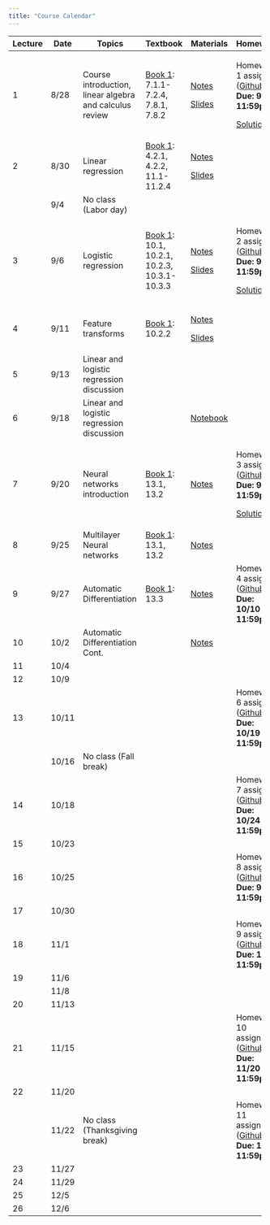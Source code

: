 ```yaml
---
title: "Course Calendar"
---
```


+----------+----------+---------------------------------------------------------+---------------------------------------------------------------------------------------------+---------------------------------------------------------------------------------------------------+------------------------------------------------------------------------------------------------------------------------------+
| Lecture  | Date     | Topics                                                  | Textbook                                                                                    | Materials                                                                                         | Homework                                                                                                                     |
+==========+==========+=========================================================+=============================================================================================+===================================================================================================+==============================================================================================================================+
| 1        | 8/28     | Course introduction, linear algebra and calculus review | [Book 1](https://probml.github.io/pml-book/book1.html): 7.1.1-7.2.4, 7.8.1, 7.8.2           | [Notes](../lecture1-background/notes.qmd)                                                         | Homework 1 assigned ([Github](https://github.com/orgs/CS152-Neural-Networks-Fall-2023/repositories)) **Due: 9/5 11:59pm**    |
|          |          |                                                         |                                                                                             |                                                                                                   |                                                                                                                              |
|          |          |                                                         |                                                                                             | [Slides](../lecture1-background/slides.qmd)                                                       | [Solutions](../assignments/homework1-background/solutions.html)                                                              |
+----------+----------+---------------------------------------------------------+---------------------------------------------------------------------------------------------+---------------------------------------------------------------------------------------------------+------------------------------------------------------------------------------------------------------------------------------+
| 2        | 8/30     | Linear regression                                       | [Book 1](https://probml.github.io/pml-book/book1.html): 4.2.1, 4.2.2, 11.1-11.2.4           | [Notes](../lecture2-linear-regression/notes.qmd)                                                  |                                                                                                                              |
|          |          |                                                         |                                                                                             |                                                                                                   |                                                                                                                              |
|          |          |                                                         |                                                                                             | [Slides](../lecture2-linear-regression/slides.qmd)                                                |                                                                                                                              |
+----------+----------+---------------------------------------------------------+---------------------------------------------------------------------------------------------+---------------------------------------------------------------------------------------------------+------------------------------------------------------------------------------------------------------------------------------+
|          | 9/4      | No class (Labor day)                                    |                                                                                             |                                                                                                   |                                                                                                                              |
+----------+----------+---------------------------------------------------------+---------------------------------------------------------------------------------------------+---------------------------------------------------------------------------------------------------+------------------------------------------------------------------------------------------------------------------------------+
| 3        | 9/6      | Logistic regression                                     | [Book 1](https://probml.github.io/pml-book/book1.html): 10.1, 10.2.1, 10.2.3, 10.3.1-10.3.3 | [Notes](../lecture3-logistic-regression/notes.qmd)                                                | Homework 2 assigned ([Github](https://github.com/orgs/CS152-Neural-Networks-Fall-2023/repositories)) **Due: 9/12 11:59pm**   |
|          |          |                                                         |                                                                                             |                                                                                                   |                                                                                                                              |
|          |          |                                                         |                                                                                             | [Slides](../lecture3-logistic-regression/slides.qmd)                                              | [Solutions](../assignments/homework2-linear-regression/solutions.html)                                                       |
+----------+----------+---------------------------------------------------------+---------------------------------------------------------------------------------------------+---------------------------------------------------------------------------------------------------+------------------------------------------------------------------------------------------------------------------------------+
| 4        | 9/11     | Feature transforms                                      | [Book 1](https://probml.github.io/pml-book/book1.html): 10.2.2                              | [Notes](../lecture4-feature-transforms/notes.qmd)                                                 |                                                                                                                              |
|          |          |                                                         |                                                                                             |                                                                                                   |                                                                                                                              |
|          |          |                                                         |                                                                                             | [Slides](../lecture4-feature-transforms/slides.html)                                              |                                                                                                                              |
+----------+----------+---------------------------------------------------------+---------------------------------------------------------------------------------------------+---------------------------------------------------------------------------------------------------+------------------------------------------------------------------------------------------------------------------------------+
| 5        | 9/13     | Linear and logistic regression discussion               |                                                                                             |                                                                                                   |                                                                                                                              |
+----------+----------+---------------------------------------------------------+---------------------------------------------------------------------------------------------+---------------------------------------------------------------------------------------------------+------------------------------------------------------------------------------------------------------------------------------+
| 6        | 9/18     | Linear and logistic regression discussion               |                                                                                             | [Notebook](https://colab.research.google.com/drive/1MlFAWYkgI58xjxTYWKJoSdU64xRObyaq?usp=sharing) |                                                                                                                              |
+----------+----------+---------------------------------------------------------+---------------------------------------------------------------------------------------------+---------------------------------------------------------------------------------------------------+------------------------------------------------------------------------------------------------------------------------------+
| 7        | 9/20     | Neural networks introduction                            | [Book 1](https://probml.github.io/pml-book/book1.html): 13.1, 13.2                          | [Notes](../lecture5-neural-networks-intro/notes.qmd)                                              | Homework 3 assigned ([Github](https://github.com/orgs/CS152-Neural-Networks-Fall-2023/repositories)) **Due: 9/26 11:59pm**   |
|          |          |                                                         |                                                                                             |                                                                                                   |                                                                                                                              |
|          |          |                                                         |                                                                                             |                                                                                                   | [Solutions](../assignments/homework3-logistic-regression/solutions.html)                                                     |
+----------+----------+---------------------------------------------------------+---------------------------------------------------------------------------------------------+---------------------------------------------------------------------------------------------------+------------------------------------------------------------------------------------------------------------------------------+
| 8        | 9/25     | Multilayer Neural networks                              | [Book 1](https://probml.github.io/pml-book/book1.html): 13.1, 13.2                          | [Notes](../lecture6-backpropagation/notes.qmd)                                                    |                                                                                                                              |
+----------+----------+---------------------------------------------------------+---------------------------------------------------------------------------------------------+---------------------------------------------------------------------------------------------------+------------------------------------------------------------------------------------------------------------------------------+
| 9        | 9/27     | Automatic Differentiation                               | [Book 1](https://probml.github.io/pml-book/book1.html): 13.3                                | [Notes](../lecture6-backpropagation/notes.qmd)                                                    | Homework 4 assigned ([Github](https://github.com/orgs/CS152-Neural-Networks-Fall-2023/repositories)) **Due: 10/10 11:59pm**  |
+----------+----------+---------------------------------------------------------+---------------------------------------------------------------------------------------------+---------------------------------------------------------------------------------------------------+------------------------------------------------------------------------------------------------------------------------------+
| 10       | 10/2     | Automatic Differentiation Cont.                         |                                                                                             | [Notes](../lecture6-backpropagation/notes.qmd)                                                    |                                                                                                                              |
+----------+----------+---------------------------------------------------------+---------------------------------------------------------------------------------------------+---------------------------------------------------------------------------------------------------+------------------------------------------------------------------------------------------------------------------------------+
| 11       | 10/4     |                                                         |                                                                                             |                                                                                                   |                                                                                                                              |
+----------+----------+---------------------------------------------------------+---------------------------------------------------------------------------------------------+---------------------------------------------------------------------------------------------------+------------------------------------------------------------------------------------------------------------------------------+
| 12       | 10/9     |                                                         |                                                                                             |                                                                                                   |                                                                                                                              |
+----------+----------+---------------------------------------------------------+---------------------------------------------------------------------------------------------+---------------------------------------------------------------------------------------------------+------------------------------------------------------------------------------------------------------------------------------+
| 13       | 10/11    |                                                         |                                                                                             |                                                                                                   | Homework 6 assigned ([Github](https://github.com/orgs/CS152-Neural-Networks-Fall-2023/repositories)) **Due: 10/19 11:59pm**  |
+----------+----------+---------------------------------------------------------+---------------------------------------------------------------------------------------------+---------------------------------------------------------------------------------------------------+------------------------------------------------------------------------------------------------------------------------------+
|          | 10/16    | No class (Fall break)                                   |                                                                                             |                                                                                                   |                                                                                                                              |
+----------+----------+---------------------------------------------------------+---------------------------------------------------------------------------------------------+---------------------------------------------------------------------------------------------------+------------------------------------------------------------------------------------------------------------------------------+
| 14       | 10/18    |                                                         |                                                                                             |                                                                                                   | Homework 7 assigned ([Github](https://github.com/orgs/CS152-Neural-Networks-Fall-2023/repositories)) **Due: 10/24 11:59pm**  |
+----------+----------+---------------------------------------------------------+---------------------------------------------------------------------------------------------+---------------------------------------------------------------------------------------------------+------------------------------------------------------------------------------------------------------------------------------+
| 15       | 10/23    |                                                         |                                                                                             |                                                                                                   |                                                                                                                              |
+----------+----------+---------------------------------------------------------+---------------------------------------------------------------------------------------------+---------------------------------------------------------------------------------------------------+------------------------------------------------------------------------------------------------------------------------------+
| 16       | 10/25    |                                                         |                                                                                             |                                                                                                   | Homework 8 assigned ([Github](https://github.com/orgs/CS152-Neural-Networks-Fall-2023/repositories)) **Due: 9/5 11:59pm**    |
+----------+----------+---------------------------------------------------------+---------------------------------------------------------------------------------------------+---------------------------------------------------------------------------------------------------+------------------------------------------------------------------------------------------------------------------------------+
| 17       | 10/30    |                                                         |                                                                                             |                                                                                                   |                                                                                                                              |
+----------+----------+---------------------------------------------------------+---------------------------------------------------------------------------------------------+---------------------------------------------------------------------------------------------------+------------------------------------------------------------------------------------------------------------------------------+
| 18       | 11/1     |                                                         |                                                                                             |                                                                                                   | Homework 9 assigned ([Github](https://github.com/orgs/CS152-Neural-Networks-Fall-2023/repositories)) **Due: 11/7 11:59pm**   |
+----------+----------+---------------------------------------------------------+---------------------------------------------------------------------------------------------+---------------------------------------------------------------------------------------------------+------------------------------------------------------------------------------------------------------------------------------+
| 19       | 11/6     |                                                         |                                                                                             |                                                                                                   |                                                                                                                              |
+----------+----------+---------------------------------------------------------+---------------------------------------------------------------------------------------------+---------------------------------------------------------------------------------------------------+------------------------------------------------------------------------------------------------------------------------------+
|          | 11/8     |                                                         |                                                                                             |                                                                                                   |                                                                                                                              |
+----------+----------+---------------------------------------------------------+---------------------------------------------------------------------------------------------+---------------------------------------------------------------------------------------------------+------------------------------------------------------------------------------------------------------------------------------+
| 20       | 11/13    |                                                         |                                                                                             |                                                                                                   |                                                                                                                              |
+----------+----------+---------------------------------------------------------+---------------------------------------------------------------------------------------------+---------------------------------------------------------------------------------------------------+------------------------------------------------------------------------------------------------------------------------------+
| 21       | 11/15    |                                                         |                                                                                             |                                                                                                   | Homework 10 assigned ([Github](https://github.com/orgs/CS152-Neural-Networks-Fall-2023/repositories)) **Due: 11/20 11:59pm** |
+----------+----------+---------------------------------------------------------+---------------------------------------------------------------------------------------------+---------------------------------------------------------------------------------------------------+------------------------------------------------------------------------------------------------------------------------------+
| 22       | 11/20    |                                                         |                                                                                             |                                                                                                   |                                                                                                                              |
+----------+----------+---------------------------------------------------------+---------------------------------------------------------------------------------------------+---------------------------------------------------------------------------------------------------+------------------------------------------------------------------------------------------------------------------------------+
|          | 11/22    | No class (Thanksgiving break)                           |                                                                                             |                                                                                                   | Homework 11 assigned ([Github](https://github.com/orgs/CS152-Neural-Networks-Fall-2023/repositories)) **Due: 12/5 11:59pm**  |
+----------+----------+---------------------------------------------------------+---------------------------------------------------------------------------------------------+---------------------------------------------------------------------------------------------------+------------------------------------------------------------------------------------------------------------------------------+
| 23       | 11/27    |                                                         |                                                                                             |                                                                                                   |                                                                                                                              |
+----------+----------+---------------------------------------------------------+---------------------------------------------------------------------------------------------+---------------------------------------------------------------------------------------------------+------------------------------------------------------------------------------------------------------------------------------+
| 24       | 11/29    |                                                         |                                                                                             |                                                                                                   |                                                                                                                              |
+----------+----------+---------------------------------------------------------+---------------------------------------------------------------------------------------------+---------------------------------------------------------------------------------------------------+------------------------------------------------------------------------------------------------------------------------------+
| 25       | 12/5     |                                                         |                                                                                             |                                                                                                   |                                                                                                                              |
+----------+----------+---------------------------------------------------------+---------------------------------------------------------------------------------------------+---------------------------------------------------------------------------------------------------+------------------------------------------------------------------------------------------------------------------------------+
| 26       | 12/6     |                                                         |                                                                                             |                                                                                                   |                                                                                                                              |
+----------+----------+---------------------------------------------------------+---------------------------------------------------------------------------------------------+---------------------------------------------------------------------------------------------------+------------------------------------------------------------------------------------------------------------------------------+